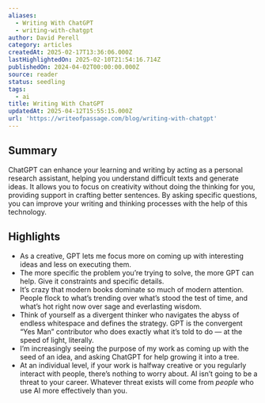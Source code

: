 ```yaml
---
aliases:
  - Writing With ChatGPT
  - writing-with-chatgpt
author: David Perell
category: articles
createdAt: 2025-02-17T13:36:06.000Z
lastHighlightedOn: 2025-02-10T21:54:16.714Z
publishedOn: 2024-04-02T00:00:00.000Z
source: reader
status: seedling
tags:
  - ai
title: Writing With ChatGPT
updatedAt: 2025-04-12T15:55:15.000Z
url: 'https://writeofpassage.com/blog/writing-with-chatgpt'
---
```

## Summary

ChatGPT can enhance your learning and writing by acting as a personal research assistant, helping you understand difficult texts and generate ideas. It allows you to focus on creativity without doing the thinking for you, providing support in crafting better sentences. By asking specific questions, you can improve your writing and thinking processes with the help of this technology.

## Highlights

- As a creative, GPT lets me focus more on coming up with interesting ideas and less on executing them.
- The more specific the problem you’re trying to solve, the more GPT can help. Give it constraints and specific details.
- It’s crazy that modern books dominate so much of modern attention. People flock to what’s trending over what’s stood the test of time, and what’s hot right now over sage and everlasting wisdom.
- Think of yourself as a divergent thinker who navigates the abyss of endless whitespace and defines the strategy. GPT is the convergent “Yes Man” contributor who does exactly what it’s told to do — at the speed of light, literally.
- I’m increasingly seeing the purpose of my work as coming up with the seed of an idea, and asking ChatGPT for help growing it into a tree.
- At an individual level, if your work is halfway creative or you regularly interact with people, there’s nothing to worry about. AI isn’t going to be a threat to your career. Whatever threat exists will come from _people_ who use AI more effectively than you.
